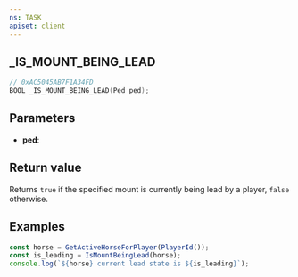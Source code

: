 ```yaml
---
ns: TASK
apiset: client
---
```

## _IS_MOUNT_BEING_LEAD

```c
// 0xAC5045AB7F1A34FD
BOOL _IS_MOUNT_BEING_LEAD(Ped ped);
```


## Parameters
* **ped**:

## Return value
Returns `true` if the specified mount is currently being lead by a player, `false` otherwise.

## Examples
```js
const horse = GetActiveHorseForPlayer(PlayerId());
const is_leading = IsMountBeingLead(horse);
console.log(`${horse} current lead state is ${is_leading}`);
```
